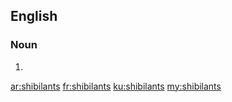 ==English==

===Noun===
{{head|en|plural}}

# {{plural of|shibilant|lang=en|nocat=1}}

[[ar:shibilants]]
[[fr:shibilants]]
[[ku:shibilants]]
[[my:shibilants]]